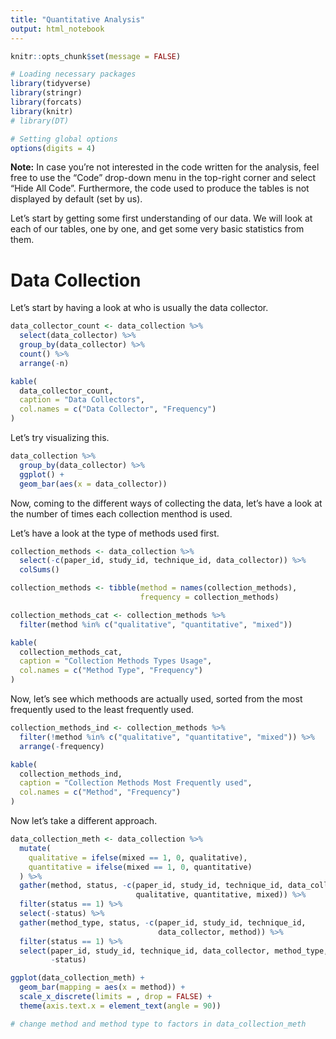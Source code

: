 ```yaml
---
title: "Quantitative Analysis"
output: html_notebook
---
```


```r
knitr::opts_chunk$set(message = FALSE)
```

```r
# Loading necessary packages
library(tidyverse)
library(stringr)
library(forcats)
library(knitr)
# library(DT)

# Setting global options
options(digits = 4)
```

**Note:** In case you're not interested in the code written for the analysis, feel free to use the "Code" drop-down menu in the top-right corner and select "Hide All Code". Furthermore, the code used to produce the tables is not displayed by default (set by us).

Let's start by getting some first understanding of our data. We will look at each of our tables, one by one, and get some very basic statistics from them.

# Data Collection

Let's start by having a look at who is usually the data collector.

```r
data_collector_count <- data_collection %>% 
  select(data_collector) %>% 
  group_by(data_collector) %>% 
  count() %>% 
  arrange(-n)
```

```r
kable(
  data_collector_count,
  caption = "Data Collectors",
  col.names = c("Data Collector", "Frequency")
)
```

Let's try visualizing this.

```r
data_collection %>% 
  group_by(data_collector) %>% 
  ggplot() +
  geom_bar(aes(x = data_collector))
```


Now, coming to the different ways of collecting the data, let's have a look at the number of times each collection menthod is used.

Let's have a look at the type of methods used first.

```r
collection_methods <- data_collection %>% 
  select(-c(paper_id, study_id, technique_id, data_collector)) %>% 
  colSums()

collection_methods <- tibble(method = names(collection_methods), 
                             frequency = collection_methods)

collection_methods_cat <- collection_methods %>% 
  filter(method %in% c("qualitative", "quantitative", "mixed"))
```

```r
kable(
  collection_methods_cat, 
  caption = "Collection Methods Types Usage",
  col.names = c("Method Type", "Frequency")
)
```

Now, let's see which methoods are actually used, sorted from the most frequently used to the least frequently used.

```r
collection_methods_ind <- collection_methods %>%
  filter(!method %in% c("qualitative", "quantitative", "mixed")) %>% 
  arrange(-frequency)
```

```r
kable(
  collection_methods_ind, 
  caption = "Collection Methods Most Frequently used",
  col.names = c("Method", "Frequency")
)
```

Now let's take a different approach. 

```r
data_collection_meth <- data_collection %>% 
  mutate(
    qualitative = ifelse(mixed == 1, 0, qualitative),
    quantitative = ifelse(mixed == 1, 0, quantitative)
  ) %>% 
  gather(method, status, -c(paper_id, study_id, technique_id, data_collector,
                            qualitative, quantitative, mixed)) %>% 
  filter(status == 1) %>% 
  select(-status) %>% 
  gather(method_type, status, -c(paper_id, study_id, technique_id, 
                                 data_collector, method)) %>% 
  filter(status == 1) %>% 
  select(paper_id, study_id, technique_id, data_collector, method_type, method,
         -status) 

ggplot(data_collection_meth) + 
  geom_bar(mapping = aes(x = method)) + 
  scale_x_discrete(limits = , drop = FALSE) +
  theme(axis.text.x = element_text(angle = 90))

# change method and method type to factors in data_collection_meth

```

